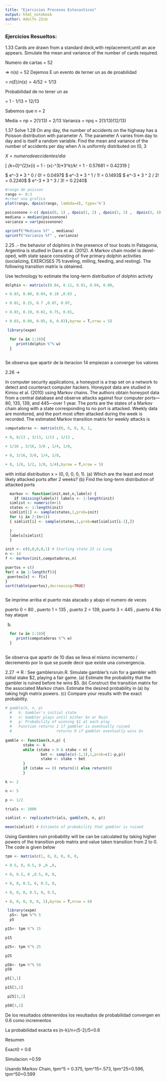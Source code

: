 ```yaml
---
title: "Ejercicios Procesos Estocasticos"
output: html_notebook
author: Adolfo 22cm
---
```

### Ejercicios Resueltos:


1.33 Cards are drawn from a standard deck,with replacement,until an ace appears. Simulate the mean and variance of the number of cards required.


Numero de cartas = 52

 => n(s) = 52
 Dejemos E un evento de terner un as de proabilidad
 
 = $n(E)/n(s) = 4/52 = 1/13$
  
Probabilidad de no tener un as

= 1 - $1/13$ = $12/13$

Sabemos que n = 2

Media = np = 2($1/13$) = $2/13$
Varianza = npq = 2($1/13$)($12/13$)

1.37 Solve 1.28
On any day, the number of accidents on the highway has a Poisson distribution with parameter Λ. The parameter Λ varies from day to day and is itself a random variable. Find the mean and variance of the number of accidents per day when Λ is uniformly distributed on (0, 3


$X = numero de accidentes / dia$ 

\[
\sum_{k=0}^{2}x_{i} = 1 - (x(-^3)*3^k)/k! = 1 - 0.57681 = 0.42319
\]

$ e^-3 * 3 ^ 0 / 0! = 0.0497$
$ e^-3 * 3 ^ 1 / 1! = 0.1493$
$ e^-3 * 3 ^ 2 / 2! = 0.2240$
$ e^-3 * 3 ^ 3 / 3! = 0.2240$

```r
#rango de poisson 
rango <- 0:3
#crear una grafica
plot(rango, dpois(rango, lambda=4), type='h')
```
```r
poissonone <-c( dpois(0, 1) , dpois(1, 2) , dpois(2, 3) ,  dpois(3, 4))
mediana = median(poissonone)
varianza = var(poissonone)

sprintf("Mediana %f" , mediana)
sprintf("Varianza %f" , varianza)
```

2.25 .- the behavior of dolphins in the presence of tour boats in Patagonia, Argentina is studied in Dans et al. (2012). A Markov chain model is devel- oped, with state space consisting of five primary dolphin activities (socializing,
EXERCISES 75 traveling, milling, feeding, and resting). The following transition matrix is
obtained.

Use technology to estimate the long-term distribution of dolphin activity

```r
dolphin <- matrix(c(0.84, 0.11, 0.01, 0.04, 0.00,

+ 0.03, 0.80, 0.04, 0.10 ,0.03 ,

+ 0.01, 0.15, 0.7 ,0.07, 0.07,

+ 0.03, 0.19, 0.02, 0.75, 0.01,

+ 0.03, 0.09, 0.05, 0, 0.83),byrow = T,nrow = 5)

```

```r
 library(expm)  

  for (w in 1:20){
     print(dolphin %^% w)
  }
  
```

Se observa que apartir de la iteracion 14 empiezan a converger los valores

2.26 ->


In computer security applications, a honeypot is a trap set on a network to
detect and counteract computer hackers. Honeypot data are studied in Kimou
et al. (2010) using Markov chains. The authors obtain honeypot data from a
central database and observe attacks against four computer ports—80, 135,
139, and 445—over 1 year. The ports are the states of a Markov chain along
with a state corresponding to no port is attacked. Weekly data are monitored,
and the port most often attacked during the week is recorded. The estimated
Markov transition matrix for weekly attacks is

```r
computadoras <- matrix(c(0, 0, 0, 0, 1,

+ 0, 8/13 , 3/13, 1/13 , 1/13 ,

+ 1/16 , 3/16, 3/8 , 1/4, 1/8,

+ 0, 3/16, 3/8, 1/4, 1/8,

+ 0, 1/8, 1/2, 1/8, 1/4),byrow = T,nrow = 5)

```

with initial distribution x = (0, 0, 0, 0, 1).
(a) Which are the least and most likely attacked ports after 2 weeks?
(b) Find the long-term distribution of attacked ports

```r
  markov <- function(init,mat,n,labels) { 
  	if (missing(labels)) labels <- 1:length(init)
  simlist <- numeric(n+1)
  states <- 1:length(init)
  simlist[1] <- sample(states,1,prob=init)
  for (i in 2:(n+1)) 
  { simlist[i] <- sample(states,1,prob=mat[simlist[i-1],]) 
  	
  }
  labels[simlist]
  }

init <- c(0,0,0,0,1) # Starting state 23 is Lung
n <- 14
f <- markov(init,computadoras,n)

puertos = c()
for( x in 1:length(f)){
 puertos[x] <- f[x]
}
sort(table(puertos),decreasing=TRUE)



```

Se imprime arriba el puerto más atacado y abajo el numero de veces


puerto 0 = 80 , puerto 1 = 135 , puerto 2 = 139, puerto 3  = 445 , puerto 4 No hay ataque


b)

```r
  for (w in 1:10){
     print(computadoras %^% w)
  }
  
```
Se observa que apartir de 10 días se lleva el mismo incremento / decremento por lo que se puede decir que existe una convergencia.


2.27 ->
R : See gamblersruin.R. Simulate gambler’s ruin for a gambler with initial stake $2, playing a fair game.
(a) Estimate the probability that the gambler is ruined before he wins $5.
(b) Construct the transition matrix for the associated Markov chain. Estimate
the desired probability in (a) by taking high matrix powers. (c) Compare your results with the exact probability.

```r
# gamble(k, n, p)
  #   k: Gambler's initial state
  #   n: Gambler plays until either $n or Ruin
  #   p: Probability of winning $1 at each play
  #   Function returns 1 if gambler is eventually ruined
  #                    returns 0 if gambler eventually wins $n
  
gamble <- function(k,n,p) {
        stake <- k
        while (stake > 0 & stake < n) {
                bet <- sample(c(-1,1),1,prob=c(1-p,p))
                stake <- stake + bet
        }
        if (stake == 0) return(1) else return(0)
        }   
```

```r
k <- 2

n <- 5  

p <- 1/2  

trials <- 1000

simlist <- replicate(trials, gamble(k, n, p))

mean(simlist) # Estimate of probability that gambler is ruined
```
Using Gamblers ruin probability will be can be calculated by taking higher powers of the transition prob matrix and value taken transition from 2 to 0. The code is given below
```r
tpm <- matrix(c(1, 0, 0, 0, 0, 0,

+ 0.5, 0, 0.5, 0 ,0 ,0,

+ 0, 0.5, 0 ,0.5, 0, 0,

+ 0, 0, 0.5, 0, 0.5, 0,

+ 0, 0, 0, 0.5, 0, 0.5,

+ 0, 0, 0, 0, 0, 1),byrow = T,nrow = 6)
```

```r
 library(expm)   
  p5<- tpm %^% 5
  p5
```


```r
p15<- tpm %^% 15

p15
```

```r
p25<- tpm %^% 25

p25
```

```r
p50<- tpm %^% 50
p50
```

```r
p5[3,1]
```
```r
p15[3,1]
```

```r
 p25[3,1]
```

```r
p50[3,1]
```

De los resultados obtenenidos los resultados de probabilidad convergen en 0.6 como incrementos

La probabilidad exacta es (n-k)/n=(5-2)/5=0.6

Resumen

Exact0 = 0.6

Simulacion =0.59

Usando Markov Chain, tpm^5 = 0.375, tpm^15=.573, tpm^25=0.596, tpm^50=0.599
